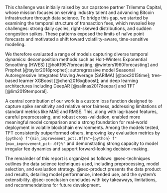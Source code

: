 This challenge was initially raised by our capstone partner Trilemma Capital, whose mission focuses on serving industry talent and advancing Bitcoin infrastructure through data science. To bridge this gap, we started by examining the temporal structure of transaction fees, which revealed key challenges: strong daily cycles, right-skewed distributions, and sudden congestion spikes. These patterns exposed the limits of naïve point forecasts and motivated a shift toward volatility-aware, time-sensitive modeling. 

We therefore evaluated a range of models capturing diverse temporal dynamics: decomposition methods such as Holt-Winters Exponential Smoothing (HWES) [@holt1957forecasting; @winters1960forecasting] and Prophet [@taylor2018prophet]; autoregressive model Seasonal Autoregressive Integrated Moving Average (SARIMA) [@box2015time]; tree-based learner XGBoost [@chen2016xgboost]; and deep learning architectures including DeepAR [@salinas2017deepar] and TFT [@lim2019temporal]. 

A central contribution of our work is a custom loss function designed to capture spike sensitivity and relative error fairness, addressing limitations of standard metrics like MAE and RMSE. This, along with lag-based features, careful preprocessing, and robust cross-validation, enabled more meaningful model comparison and a strong foundation for real-world deployment in volatile blockchain environments. Among the models tested, TFT consistently outperformed others, improving key evaluation metrics by `{python} f"{min_improvement_pct:.0f}%"`–`{python} f"{max_improvement_pct:.0f}%"` and demonstrating strong capacity to model irregular fee dynamics and support forward-looking decision-making.

The remainder of this report is organized as follows: @sec-techniques outlines the data science techniques used, including preprocessing, model selection, and evaluation strategy. @sec-product presents the data product and results, detailing model performance, intended use, and the system’s extensibility. @sec-conclusion concludes with key takeaways, limitations, and recommendations for future development.